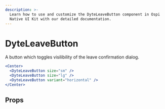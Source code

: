 ```yaml
---
description: >-
  Learn how to use and customize the DyteLeaveButton component in Ospi's React
  Native UI Kit with our detailed documentation.
---
```


# DyteLeaveButton

A button which toggles visilibility of the leave confirmation dialog.

```jsx
<Center>
  <DyteLeaveButton size="sm" />
  <DyteLeaveButton size="lg" />
  <DyteLeaveButton variant="horizontal" />
</Center>
```

## Props

<PropsTable of="dyte-leave-button" />

<head>
  <title>React Native UI Kit DyteLeaveButton</title>
</head>
